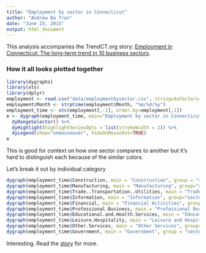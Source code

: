 ```yaml
---
title: "Employment by sector in Connecticut"
author: "Andrew Ba Tran"
date: "June 23, 2015"
output: html_document
---
```


This analysis accompanies the TrendCT.org story: [Employment in Connecticut: The long-term trend in 10 business sectors](http://trendct.org/2015/06/23/employment-in-connecticut-11-business-sector-trend-charts/).

### How it all looks plotted together
```r
library(dygraphs)
library(xts)
library(dplyr)
employment <- read.csv("data/employmentbysector.csv", stringsAsFactors=FALSE)
employment$Month <- strptime(employment$Month, "%m/%d/%y")
employment_time <- xts(employment[,-1], order.by=employment[,1]) 
e <- dygraph(employment_time, main="Employment by sector in Connecticut", ylab = "Employees") %>% 
  dyRangeSelector() %>%
  dyHighlight(highlightSeriesOpts = list(strokeWidth = 2)) %>%
  dyLegend(show="onmouseover", hideOnMouseOut=TRUE)
e
```

This is good for context on how one sector compares to another but it's hard to distinguish each because of the similar colors.

Let's break it out by individual category


```r
dygraph(employment_time$Construction, main = "Construction", group = "sectors") %>% dyOptions(includeZero = TRUE)
dygraph(employment_time$Manufacturing, main = "Manufacturing", group="sectors")  %>% dyOptions(includeZero = TRUE)
dygraph(employment_time$Trade..Transportation..Utilities, main = "Trade, Transportation, Utilities", group="sectors") %>%  dyOptions(includeZero = TRUE)
dygraph(employment_time$Information, main = "Information", group="sectors") %>%  dyOptions(includeZero = TRUE)
dygraph(employment_time$Financial, main = "Financial Activities", group="sectors") %>%  dyOptions(includeZero = TRUE)
dygraph(employment_time$Professional.Business, main = "Professional Business", group="sectors") %>%  dyOptions(includeZero = TRUE)
dygraph(employment_time$Educational.and.Health.Services, main = "Educational and Health Services", group="sectors") %>%  dyOptions(includeZero = TRUE)
dygraph(employment_time$Leisure.Hospitality, main = "Leisure and Hospitality", group="sectors") %>%  dyOptions(includeZero = TRUE)
dygraph(employment_time$Other.Services, main = "Other Services", group="sectors") %>%  dyOptions(includeZero = TRUE)
dygraph(employment_time$Government, main = "Government", group = "sectors") %>%  dyOptions(includeZero = TRUE)

```

Interesting. Read the [story](http://trendct.org/2015/06/23/employment-in-connecticut-11-business-sector-trend-charts/) for more.
